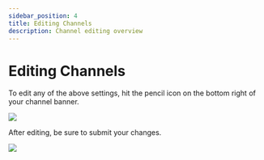 ```yaml
---
sidebar_position: 4
title: Editing Channels
description: Channel editing overview
---
```


# Editing Channels

To edit any of the above settings, hit the pencil icon on the bottom right of your channel banner.

![](https://i.imgur.com/ogPLyIt.png)

After editing, be sure to submit your changes.

![](https://i.imgur.com/ZISLVpY.png)